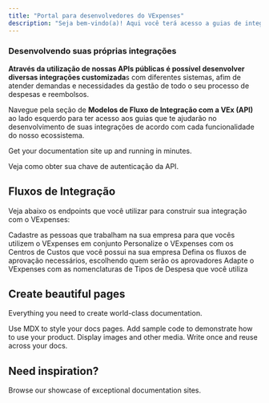 ```yaml
---
title: "Portal para desenvolvedores do VExpenses"
description: "Seja bem-vindo(a)! Aqui você terá acesso a guias de integração que irão te ajudar no seu processo de desenvolvimento além de toda a referência da API do VExpenses."
---
```



### **Desenvolvendo suas próprias integrações**

**Através da utilização de nossas APIs públicas é possível desenvolver diversas integrações customizada**s com diferentes sistemas, afim de atender demandas e necessidades da gestão de todo o seu processo de despesas e reembolsos.

Navegue pela seção de **Modelos de Fluxo de Integração com a VEx (API)** ao lado esquerdo para ter acesso aos guias que te ajudarão no desenvolvimento de suas integrações de acordo com cada funcionalidade do nosso ecossistema.

Get your documentation site up and running in minutes.

<Card title="Comece aqui" icon="key" horizontal={false} href="/authentication">
  Veja como obter sua chave de autenticação da API.
</Card>

## Fluxos de Integração

Veja abaixo os endpoints que você utilizar para construir sua integração com o VExpenses:

<Columns cols={2}>
  <Card title="Membros de Equipe" icon="person-simple" href="/development">
    Cadastre as pessoas que trabalham na sua empresa para que vocês utilizem o VExpenses em conjunto
  </Card>
  <Card title="Centros de Custos" icon="hand-holding-circle-dollar" href="/essentials/settings">
    Personalize o VExpenses com os Centros de Custos que você possui na sua empresa
  </Card>
  <Card title="Fluxos de Aprovação" icon="user-check" href="/essentials/navigation">
    Defina os fluxos de aprovação necessários, escolhendo quem serão os aprovadores
  </Card>
  <Card title="Tipos de Despesa" icon="envelope-open-dollar" href="/api-reference/introduction">
    Adapte o VExpenses com as nomenclaturas de Tipos de Despesa que você utiliza
  </Card>
</Columns>

## Create beautiful pages

Everything you need to create world-class documentation.

<Columns cols={2}>
  <Card title="Write with MDX" icon="pen-fancy" href="/essentials/markdown">
    Use MDX to style your docs pages.
  </Card>
  <Card title="Code samples" icon="code" href="/essentials/code">
    Add sample code to demonstrate how to use your product.
  </Card>
  <Card title="Images" icon="image" href="/essentials/images">
    Display images and other media.
  </Card>
  <Card title="Reusable snippets" icon="recycle" href="/essentials/reusable-snippets">
    Write once and reuse across your docs.
  </Card>
</Columns>

## Need inspiration?

<Card title="See complete examples" icon="stars" href="https://mintlify.com/customers">
  Browse our showcase of exceptional documentation sites.
</Card>